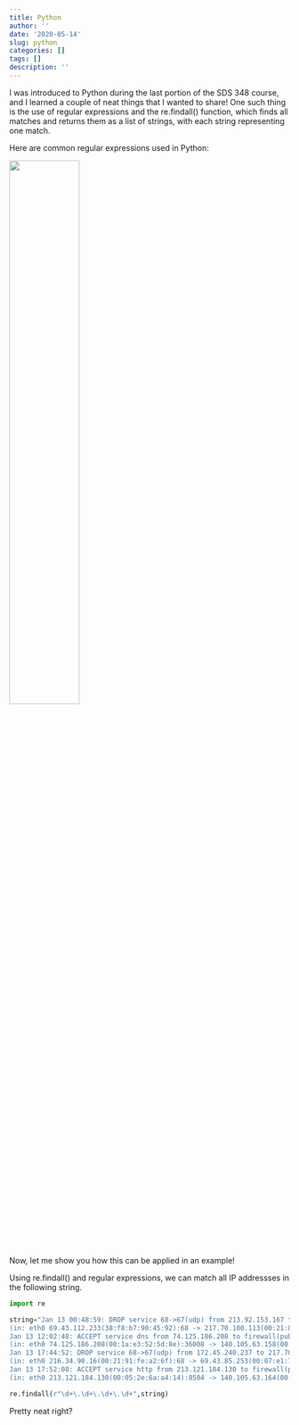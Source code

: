 ```yaml
---
title: Python
author: ''
date: '2020-05-14'
slug: python
categories: []
tags: []
description: ''
---
```


I was introduced to Python during the last portion of the SDS 348 course, and I learned a couple of neat things that I wanted to share! One such thing is the use of regular expressions and the re.findall() function, which finds all matches and returns them as a list of strings, with each string representing one match. 

Here are common regular expressions used in Python: 

![](/blog/2020-05-13-python_files/pic.png){width=50% height=50%}

Now, let me show you how this can be applied in an example! 

Using re.findall() and regular expressions, we can match all IP addressses in the following string.


```python
import re

string="Jan 13 00:48:59: DROP service 68->67(udp) from 213.92.153.167 to 69.43.107.219, prefix: \"spoof iana-0/8\" \
(in: eth0 69.43.112.233(38:f8:b7:90:45:92):68 -> 217.70.100.113(00:21:87:79:9c:d9):67 UDP len:576 ttl:64) \
Jan 13 12:02:48: ACCEPT service dns from 74.125.186.208 to firewall(pub-nic-dns), prefix: \"none\" \
(in: eth0 74.125.186.208(00:1a:e3:52:5d:8e):36008 -> 140.105.63.158(00:1a:9a:86:2e:62):53 UDP len:82 ttl:38) \
Jan 13 17:44:52: DROP service 68->67(udp) from 172.45.240.237 to 217.70.177.60, prefix: \"spoof iana-0/8\" \
(in: eth0 216.34.90.16(00:21:91:fe:a2:6f):68 -> 69.43.85.253(00:07:e1:7c:53:db):67 UDP len:328 ttl:64) \
Jan 13 17:52:08: ACCEPT service http from 213.121.184.130 to firewall(pub-nic), prefix: \"none\" \
(in: eth0 213.121.184.130(00:05:2e:6a:a4:14):8504 -> 140.105.63.164(00:60:11:92:ed:1b):80 TCP flags: ****S* len:52 ttl:109)"

re.findall(r"\d+\.\d+\.\d+\.\d+",string) 
```

Pretty neat right? 